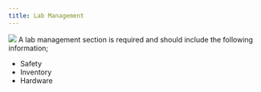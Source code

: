 ```yaml
---
title: Lab Management
---
```

![](images/Wave_wWhales_v4.png)
A lab management section is required and should include the following information;

-   Safety
-   Inventory
-   Hardware
